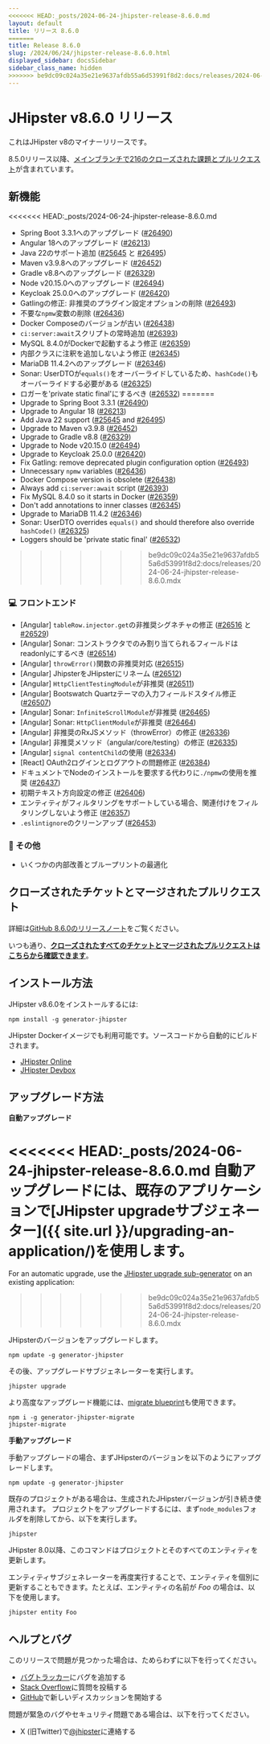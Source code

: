 ```yaml
---
<<<<<<< HEAD:_posts/2024-06-24-jhipster-release-8.6.0.md
layout: default
title: リリース 8.6.0
=======
title: Release 8.6.0
slug: /2024/06/24/jhipster-release-8.6.0.html
displayed_sidebar: docsSidebar
sidebar_class_name: hidden
>>>>>>> be9dc09c024a35e21e9637afdb55a6d53991f8d2:docs/releases/2024-06-24-jhipster-release-8.6.0.mdx
---
```


# JHipster v8.6.0 リリース

これはJHipster v8のマイナーリリースです。

8.5.0リリース以降、[メインブランチで216のクローズされた課題とプルリクエスト](https://github.com/jhipster/generator-jhipster/issues?q=is:closed+milestone:8.6.0)が含まれています。

## 新機能

<<<<<<< HEAD:_posts/2024-06-24-jhipster-release-8.6.0.md
* Spring Boot 3.3.1へのアップグレード ([#26490](https://github.com/jhipster/generator-jhipster/pull/26490))
* Angular 18へのアップグレード ([#26213](https://github.com/jhipster/generator-jhipster/pull/26213))
* Java 22のサポート追加 ([#25645](https://github.com/jhipster/generator-jhipster/pull/25645) と [#26495](https://github.com/jhipster/generator-jhipster/pull/26495))
* Maven v3.9.8へのアップグレード ([#26452](https://github.com/jhipster/generator-jhipster/pull/26452))
* Gradle v8.8へのアップグレード ([#26329](https://github.com/jhipster/generator-jhipster/pull/26329))
* Node v20.15.0へのアップグレード ([#26494](https://github.com/jhipster/generator-jhipster/pull/26494))
* Keycloak 25.0.0へのアップグレード ([#26420](https://github.com/jhipster/generator-jhipster/pull/26420))
* Gatlingの修正: 非推奨のプラグイン設定オプションの削除 ([#26493](https://github.com/jhipster/generator-jhipster/pull/26493))
* 不要な`npmw`変数の削除 ([#26436](https://github.com/jhipster/generator-jhipster/pull/26436))
* Docker Composeのバージョンが古い ([#26438](https://github.com/jhipster/generator-jhipster/pull/26438))
* `ci:server:await`スクリプトの常時追加 ([#26393](https://github.com/jhipster/generator-jhipster/pull/26393))
* MySQL 8.4.0がDockerで起動するよう修正 ([#26359](https://github.com/jhipster/generator-jhipster/pull/26359))
* 内部クラスに注釈を追加しないよう修正 ([#26345](https://github.com/jhipster/generator-jhipster/pull/26345))
* MariaDB 11.4.2へのアップグレード ([#26346](https://github.com/jhipster/generator-jhipster/pull/26346))
* Sonar: UserDTOが`equals()`をオーバーライドしているため、`hashCode()`もオーバーライドする必要がある ([#26325](https://github.com/jhipster/generator-jhipster/pull/26325))
* ロガーを'private static final'にするべき ([#26532](https://github.com/jhipster/generator-jhipster/pull/26532))
=======
* Upgrade to Spring Boot 3.3.1 ([#26490](https://github.com/jhipster/generator-jhipster/pull/26490))
* Upgrade to Angular 18 ([#26213](https://github.com/jhipster/generator-jhipster/pull/26213))
* Add Java 22 support ([#25645](https://github.com/jhipster/generator-jhipster/pull/25645) and [#26495](https://github.com/jhipster/generator-jhipster/pull/26495))
* Upgrade to Maven v3.9.8 ([#26452](https://github.com/jhipster/generator-jhipster/pull/26452))
* Upgrade to Gradle v8.8 ([#26329](https://github.com/jhipster/generator-jhipster/pull/26329))
* Upgrade to Node v20.15.0 ([#26494](https://github.com/jhipster/generator-jhipster/pull/26494))
* Upgrade to Keycloak 25.0.0 ([#26420](https://github.com/jhipster/generator-jhipster/pull/26420))
* Fix Gatling: remove deprecated plugin configuration option ([#26493](https://github.com/jhipster/generator-jhipster/pull/26493))
* Unnecessary `npmw` variables ([#26436](https://github.com/jhipster/generator-jhipster/pull/26436))
* Docker Compose version is obsolete ([#26438](https://github.com/jhipster/generator-jhipster/pull/26438))
* Always add `ci:server:await` script ([#26393](https://github.com/jhipster/generator-jhipster/pull/26393))
* Fix MySQL 8.4.0 so it starts in Docker ([#26359](https://github.com/jhipster/generator-jhipster/pull/26359))
* Don't add annotations to inner classes ([#26345](https://github.com/jhipster/generator-jhipster/pull/26345))
* Upgrade to MariaDB 11.4.2 ([#26346](https://github.com/jhipster/generator-jhipster/pull/26346))
* Sonar: UserDTO overrides `equals()` and should therefore also override `hashCode()` ([#26325](https://github.com/jhipster/generator-jhipster/pull/26325))
* Loggers should be 'private static final' ([#26532](https://github.com/jhipster/generator-jhipster/pull/26532))
>>>>>>> be9dc09c024a35e21e9637afdb55a6d53991f8d2:docs/releases/2024-06-24-jhipster-release-8.6.0.mdx

### :computer: フロントエンド

* [Angular] `tableRow.injector.get`の非推奨シグネチャの修正 ([#26516](https://github.com/jhipster/generator-jhipster/pull/26516) と [#26529](https://github.com/jhipster/generator-jhipster/pull/26529))
* [Angular] Sonar: コンストラクタでのみ割り当てられるフィールドはreadonlyにするべき ([#26514](https://github.com/jhipster/generator-jhipster/pull/26514))
* [Angular] `throwError()`関数の非推奨対応 ([#26515](https://github.com/jhipster/generator-jhipster/pull/26515))
* [Angular] JhipsterをJHipsterにリネーム ([#26512](https://github.com/jhipster/generator-jhipster/pull/26512))
* [Angular] `HttpClientTestingModule`が非推奨 ([#26511](https://github.com/jhipster/generator-jhipster/pull/26511))
* [Angular] Bootswatch Quartzテーマの入力フィールドスタイル修正 ([#26507](https://github.com/jhipster/generator-jhipster/pull/26507))
* [Angular] Sonar: `InfiniteScrollModule`が非推奨 ([#26465](https://github.com/jhipster/generator-jhipster/pull/26465))
* [Angular] Sonar: `HttpClientModule`が非推奨 ([#26464](https://github.com/jhipster/generator-jhipster/pull/26464))
* [Angular] 非推奨のRxJSメソッド（throwError）の修正 ([#26336](https://github.com/jhipster/generator-jhipster/pull/26336))
* [Angular] 非推奨メソッド（angular/core/testing）の修正 ([#26335](https://github.com/jhipster/generator-jhipster/pull/26335))
* [Angular] `signal contentChild`の使用 ([#26334](https://github.com/jhipster/generator-jhipster/pull/26334))
* [React] OAuth2ログインとログアウトの問題修正 ([#26384](https://github.com/jhipster/generator-jhipster/pull/26384))
* ドキュメントでNodeのインストールを要求する代わりに`./npmw`の使用を推奨 ([#26437](https://github.com/jhipster/generator-jhipster/pull/26437))
* 初期テキスト方向設定の修正 ([#26406](https://github.com/jhipster/generator-jhipster/pull/26406))
* エンティティがフィルタリングをサポートしている場合、関連付けをフィルタリングしないよう修正 ([#26357](https://github.com/jhipster/generator-jhipster/pull/26357))
* `.eslintignore`のクリーンアップ ([#26453](https://github.com/jhipster/generator-jhipster/pull/26453))

### :scroll: その他

- いくつかの内部改善とブループリントの最適化

## クローズされたチケットとマージされたプルリクエスト

詳細は[GitHub 8.6.0のリリースノート](https://github.com/jhipster/generator-jhipster/releases/tag/v8.6.0)をご覧ください。

いつも通り、**[クローズされたすべてのチケットとマージされたプルリクエストはこちらから確認できます](https://github.com/jhipster/generator-jhipster/issues?q=is:closed+milestone:8.6.0)**。

## インストール方法

JHipster v8.6.0をインストールするには:

    npm install -g generator-jhipster

JHipster Dockerイメージでも利用可能です。ソースコードから自動的にビルドされます。

- [JHipster Online](https://start.jhipster.tech)
- [JHipster Devbox](https://github.com/jhipster/jhipster-devbox)

## アップグレード方法

**自動アップグレード**

<<<<<<< HEAD:_posts/2024-06-24-jhipster-release-8.6.0.md
自動アップグレードには、既存のアプリケーションで[JHipster upgradeサブジェネーター]({{ site.url }}/upgrading-an-application/)を使用します。
=======
For an automatic upgrade, use the [JHipster upgrade sub-generator](/upgrading-an-application/) on an existing application:
>>>>>>> be9dc09c024a35e21e9637afdb55a6d53991f8d2:docs/releases/2024-06-24-jhipster-release-8.6.0.mdx

JHipsterのバージョンをアップグレードします。

```
npm update -g generator-jhipster
```

その後、アップグレードサブジェネレーターを実行します。

```
jhipster upgrade
```

より高度なアップグレード機能には、[migrate blueprint](https://github.com/jhipster/generator-jhipster-migrate)も使用できます。

```
npm i -g generator-jhipster-migrate
jhipster-migrate
```

**手動アップグレード**

手動アップグレードの場合、まずJHipsterのバージョンを以下のようにアップグレードします。

```
npm update -g generator-jhipster
```

既存のプロジェクトがある場合は、生成されたJHipsterバージョンが引き続き使用されます。
プロジェクトをアップグレードするには、まず`node_modules`フォルダを削除してから、以下を実行します。

```
jhipster
```

JHipster 8.0以降、このコマンドはプロジェクトとそのすべてのエンティティを更新します。

エンティティサブジェネレーターを再度実行することで、エンティティを個別に更新することもできます。たとえば、エンティティの名前が _Foo_ の場合は、以下を使用します。

```
jhipster entity Foo
```

## ヘルプとバグ

このリリースで問題が見つかった場合は、ためらわずに以下を行ってください。

- [バグトラッカー](https://github.com/jhipster/generator-jhipster/issues?state=open)にバグを追加する
- [Stack Overflow](http://stackoverflow.com/tags/jhipster/info)に質問を投稿する
- [GitHub](https://github.com/jhipster/generator-jhipster/discussions)で新しいディスカッションを開始する

問題が緊急のバグやセキュリティ問題である場合は、以下を行ってください。

- X (旧Twitter)で[@jhipster](https://twitter.com/jhipster)に連絡する
